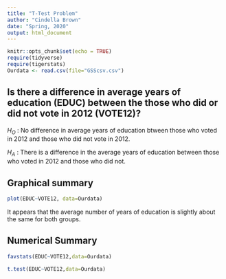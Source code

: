 ```yaml
---
title: "T-Test Problem"
author: "Cindella Brown"
date: "Spring, 2020"
output: html_document
---
```


```r
knitr::opts_chunk$set(echo = TRUE)
require(tidyverse)
require(tigerstats)
Ourdata <- read.csv(file="GSScsv.csv")
```


## Is there a difference in  average years of education (EDUC) between the those who did or did not vote in 2012 (VOTE12)?

$H_O$ : No difference in average years of education btween those who voted in 2012 and those who did not vote in 2012.

$H_A$ : There is a difference in the average years of education between those who voted in 2012 and those who did not.

## Graphical summary

```r
plot(EDUC~VOTE12, data=Ourdata)
```

It appears that the average number of years of education is slightly about the same for both groups.



## Numerical Summary

```r
favstats(EDUC~VOTE12,data=Ourdata)
```


```r
t.test(EDUC~VOTE12,data=Ourdata)
```

